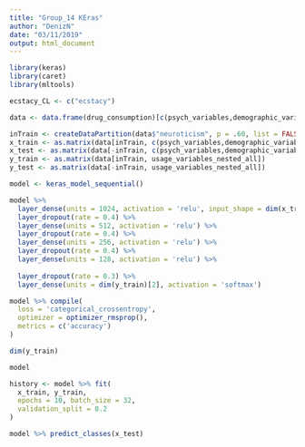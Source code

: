 ```yaml
---
title: "Group_14 KEras"
author: "DenizN"
date: "03/11/2019"
output: html_document
---
```


```r
library(keras)
library(caret)
library(mltools)

ecstacy_CL <- c("ecstacy")

data <- data.frame(drug_consumption)[c(psych_variables,demographic_variables,usage_variables_nested_all)]

inTrain <- createDataPartition(data$"neuroticism", p = .60, list = FALSE)
x_train <- as.matrix(data[inTrain, c(psych_variables,demographic_variables)])
x_test <- as.matrix(data[-inTrain, c(psych_variables,demographic_variables)])
y_train <- as.matrix(data[inTrain, usage_variables_nested_all])
y_test <- as.matrix(data[-inTrain, usage_variables_nested_all])

```



```r
model <- keras_model_sequential() 

model %>% 
  layer_dense(units = 1024, activation = 'relu', input_shape = dim(x_train)[2]) %>% 
  layer_dropout(rate = 0.4) %>% 
  layer_dense(units = 512, activation = 'relu') %>% 
  layer_dropout(rate = 0.4) %>% 
  layer_dense(units = 256, activation = 'relu') %>% 
  layer_dropout(rate = 0.4) %>% 
  layer_dense(units = 128, activation = 'relu') %>%
  
  layer_dropout(rate = 0.3) %>%
  layer_dense(units = dim(y_train)[2], activation = 'softmax')

```

```r
model %>% compile(
  loss = 'categorical_crossentropy',
  optimizer = optimizer_rmsprop(),
  metrics = c('accuracy')
)
```

```r
dim(y_train)
```

```r
model
```


```r
history <- model %>% fit(
  x_train, y_train, 
  epochs = 10, batch_size = 32, 
  validation_split = 0.2
)
```


```r
model %>% predict_classes(x_test)
```


